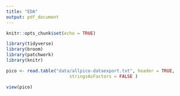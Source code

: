 ```yaml
---
title: "EDA"
output: pdf_document
---
```


```r
knitr::opts_chunk$set(echo = TRUE)
```

```r
library(tidyverse)
library(broom)
library(patchwork)
library(knitr)
```


```r
pico <- read.table("data/allpico-dataexport.txt", header = TRUE, 
                        stringsAsFactors = FALSE )
```

```r
view(pico)
```


